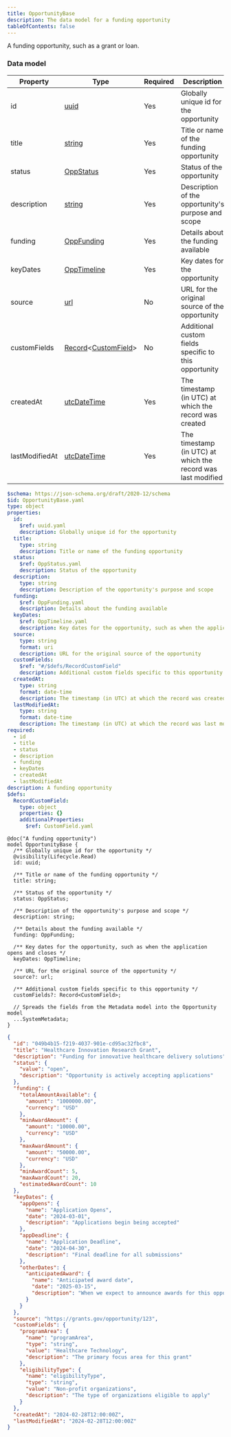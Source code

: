 ```yaml
---
title: OpportunityBase
description: The data model for a funding opportunity
tableOfContents: false
---
```



A funding opportunity, such as a grant or loan.

### Data model

<Tabs>
  <TabItem label="Table">

| Property       | Type                                                                                                                                                   | Required | Description                                                  |
| -------------- | ------------------------------------------------------------------------------------------------------------------------------------------------------ | -------- | ------------------------------------------------------------ |
| id             | [uuid](/simpler-grants-protocol/protocol/schemas/types/string#uuid)                                                                                    | Yes      | Globally unique id for the opportunity                       |
| title          | [string](/simpler-grants-protocol/protocol/schemas/types/string#string)                                                                                | Yes      | Title or name of the funding opportunity                     |
| status         | [OppStatus](/simpler-grants-protocol/protocol/schemas/opportunity/status)                                                                              | Yes      | Status of the opportunity                                    |
| description    | [string](/simpler-grants-protocol/protocol/schemas/types/string#string)                                                                                | Yes      | Description of the opportunity's purpose and scope           |
| funding        | [OppFunding](/simpler-grants-protocol/protocol/schemas/opportunity/funding)                                                                            | Yes      | Details about the funding available                          |
| keyDates       | [OppTimeline](/simpler-grants-protocol/protocol/schemas/opportunity/timeline)                                                                          | Yes      | Key dates for the opportunity                                |
| source         | [url](/simpler-grants-protocol/protocol/schemas/types/string#url)                                                                                      | No       | URL for the original source of the opportunity               |
| customFields   | [Record](/simpler-grants-protocol/protocol/schemas/types/other#record)\<[CustomField](/simpler-grants-protocol/protocol/schemas/fields/custom-field)\> | No       | Additional custom fields specific to this opportunity        |
| createdAt      | [utcDateTime](/simpler-grants-protocol/protocol/schemas/types/date#utcdatetime)                                                                        | Yes      | The timestamp (in UTC) at which the record was created       |
| lastModifiedAt | [utcDateTime](/simpler-grants-protocol/protocol/schemas/types/date#utcdatetime)                                                                        | Yes      | The timestamp (in UTC) at which the record was last modified |

  </TabItem>

  <TabItem label="JSON Schema">

```yaml
$schema: https://json-schema.org/draft/2020-12/schema
$id: OpportunityBase.yaml
type: object
properties:
  id:
    $ref: uuid.yaml
    description: Globally unique id for the opportunity
  title:
    type: string
    description: Title or name of the funding opportunity
  status:
    $ref: OppStatus.yaml
    description: Status of the opportunity
  description:
    type: string
    description: Description of the opportunity's purpose and scope
  funding:
    $ref: OppFunding.yaml
    description: Details about the funding available
  keyDates:
    $ref: OppTimeline.yaml
    description: Key dates for the opportunity, such as when the application opens and closes
  source:
    type: string
    format: uri
    description: URL for the original source of the opportunity
  customFields:
    $ref: "#/$defs/RecordCustomField"
    description: Additional custom fields specific to this opportunity
  createdAt:
    type: string
    format: date-time
    description: The timestamp (in UTC) at which the record was created.
  lastModifiedAt:
    type: string
    format: date-time
    description: The timestamp (in UTC) at which the record was last modified.
required:
  - id
  - title
  - status
  - description
  - funding
  - keyDates
  - createdAt
  - lastModifiedAt
description: A funding opportunity
$defs:
  RecordCustomField:
    type: object
    properties: {}
    additionalProperties:
      $ref: CustomField.yaml
```

  </TabItem>

  <TabItem label="TypeSpec">

```tsp
@doc("A funding opportunity")
model OpportunityBase {
  /** Globally unique id for the opportunity */
  @visibility(Lifecycle.Read)
  id: uuid;

  /** Title or name of the funding opportunity */
  title: string;

  /** Status of the opportunity */
  status: OppStatus;

  /** Description of the opportunity's purpose and scope */
  description: string;

  /** Details about the funding available */
  funding: OppFunding;

  /** Key dates for the opportunity, such as when the application opens and closes */
  keyDates: OppTimeline;

  /** URL for the original source of the opportunity */
  source?: url;

  /** Additional custom fields specific to this opportunity */
  customFields?: Record<CustomField>;

  // Spreads the fields from the Metadata model into the Opportunity model
  ...SystemMetadata;
}
```

  </TabItem>

  <TabItem label="Example">

```json
{
  "id": "049b4b15-f219-4037-901e-cd95ac32fbc8",
  "title": "Healthcare Innovation Research Grant",
  "description": "Funding for innovative healthcare delivery solutions",
  "status": {
    "value": "open",
    "description": "Opportunity is actively accepting applications"
  },
  "funding": {
    "totalAmountAvailable": {
      "amount": "1000000.00",
      "currency": "USD"
    },
    "minAwardAmount": {
      "amount": "10000.00",
      "currency": "USD"
    },
    "maxAwardAmount": {
      "amount": "50000.00",
      "currency": "USD"
    },
    "minAwardCount": 5,
    "maxAwardCount": 20,
    "estimatedAwardCount": 10
  },
  "keyDates": {
    "appOpens": {
      "name": "Application Opens",
      "date": "2024-03-01",
      "description": "Applications begin being accepted"
    },
    "appDeadline": {
      "name": "Application Deadline",
      "date": "2024-04-30",
      "description": "Final deadline for all submissions"
    },
    "otherDates": {
      "anticipatedAward": {
        "name": "Anticipated award date",
        "date": "2025-03-15",
        "description": "When we expect to announce awards for this opportunity."
      }
    }
  },
  "source": "https://grants.gov/opportunity/123",
  "customFields": {
    "programArea": {
      "name": "programArea",
      "type": "string",
      "value": "Healthcare Technology",
      "description": "The primary focus area for this grant"
    },
    "eligibilityType": {
      "name": "eligibilityType",
      "type": "string",
      "value": "Non-profit organizations",
      "description": "The type of organizations eligible to apply"
    }
  },
  "createdAt": "2024-02-28T12:00:00Z",
  "lastModifiedAt": "2024-02-28T12:00:00Z"
}
```

  </TabItem>
</Tabs>
